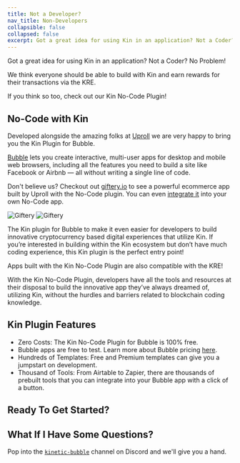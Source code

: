 ```yaml
---
title: Not a Developer?
nav_title: Non-Developers
collapsible: false
collapsed: false
excerpt: Got a great idea for using Kin in an application? Not a Coder? No Problem!
---
```


Got a great idea for using Kin in an application? Not a Coder? No Problem!

We think everyone should be able to build with Kin and earn rewards for their transactions via the KRE.

If you think so too, check out our Kin No-Code Plugin!

## No-Code with Kin

Developed alongside the amazing folks at [Uproll](https://uproll.app/) we are very happy to bring you the Kin Plugin for Bubble.

[Bubble](https://bubble.io/) lets you create interactive, multi-user apps for desktop and mobile web browsers, including all the features you need to build a site like Facebook or Airbnb — all without writing a single line of code.

<div className="mt-8 grid gap-6 md:grid-cols-2">
  <NavCard
    title="Get Started with Kin No-Code"
    subtitle="Follow these steps to start building your own Bubble app with Kin No-Code"
    pngFile="bubble"
    link={{
      url: '/docs/non-developers/get-started',
      label: 'Build with No-Code!',
    }}
  />
</div>

Don't believe us? Checkout out [giftery.io](https://giftery.io/) to see a powerful ecommerce app built by Uproll with the No-Code plugin. You can even [integrate it](/docs/integrations/giftery) into your own No-Code app.

![Giftery](/images/Giftery1.png)
![Giftery](/images/Giftery2.png)

The Kin plugin for Bubble to make it even easier for developers to build innovative cryptocurrency based digital experiences that utilize Kin. If you’re interested in building within the Kin ecosystem but don’t have much coding experience, this Kin plugin is the perfect entry point!

Apps built with the Kin No-Code Plugin are also compatible with the KRE!

<KRE />

With the Kin No-Code Plugin, developers have all the tools and resources at their disposal to build the innovative app they’ve always dreamed of, utilizing Kin, without the hurdles and barriers related to blockchain coding knowledge.

## Kin Plugin Features

- Zero Costs: The Kin No-Code Plugin for Bubble is 100% free.
- Bubble apps are free to test. Learn more about Bubble pricing [here](https://bubble.io/pricing).
- Hundreds of Templates: Free and Premium templates can give you a jumpstart on development.
- Thousand of Tools: From Airtable to Zapier, there are thousands of prebuilt tools that you can integrate into your Bubble app with a click of a button.

## Ready To Get Started?

<div className="mt-8 grid gap-6 md:grid-cols-2">
  <NavCard
    title="Get Started with Kin No-Code"
    subtitle="Follow these steps to start building your own Bubble app with Kin No-Code"
    pngFile="bubble"
    link={{
      url: '/docs/non-developers/get-started',
      label: 'Build with No-Code!',
    }}
  />
</div>

## What If I Have Some Questions?

Pop into the [`kinetic-bubble`](https://discord.com/channels/808859554997469244/1029511952478773308) channel on Discord and we'll give you a hand.

<Help />

